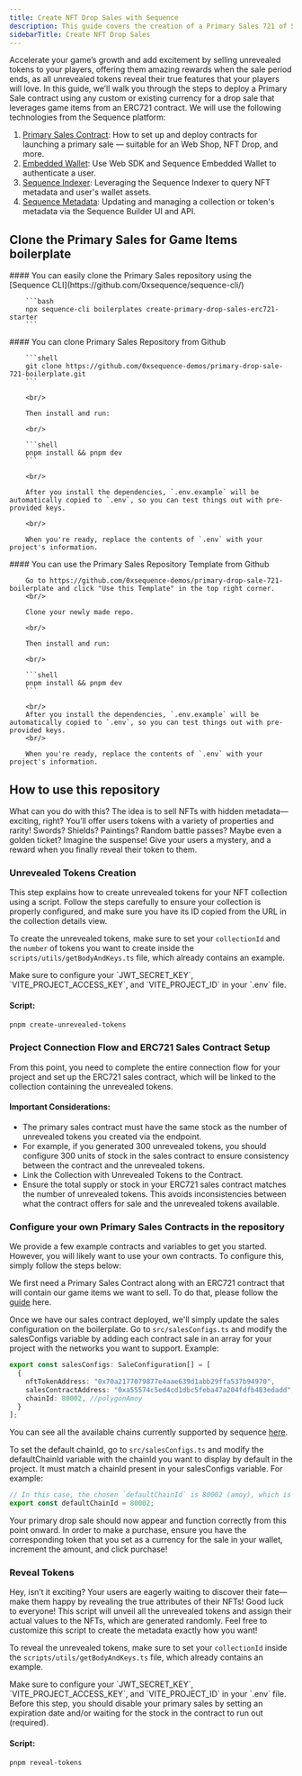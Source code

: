 ---
title: Create NFT Drop Sales with Sequence
description: This guide covers the creation of a Primary Sales 721 of Sequence. It includes steps to create a sales contract, to create an NFT contract, to create a collection, to create unrevealed tokens, to reveal unrevealed tokens, to authenticate wallets, and to purchase and mint.
sidebarTitle: Create NFT Drop Sales
---

Accelerate your game’s growth and add excitement by selling unrevealed tokens to your players, offering them amazing rewards when the sale period ends, as all unrevealed tokens reveal their true features that your players will love. In this guide, we’ll walk you through the steps to deploy a Primary Sale contract using any custom or existing currency for a drop sale that leverages game items from an ERC721 contract. We will use the following technologies from the Sequence platform:

1. [Primary Sales Contract](/solutions/collectibles/contracts/deploy-primary-sales-contract/): How to set up and deploy contracts for launching a primary sale — suitable for an Web Shop, NFT Drop, and more.
2. [Embedded Wallet](/solutions/wallets/embedded-wallet/overview): Use Web SDK and Sequence Embedded Wallet to authenticate a user.
3. [Sequence Indexer](/solutions/builder/indexer): Leveraging the Sequence Indexer to query NFT metadata and user's wallet assets.
4. [Sequence Metadata](/solutions/builder/collections): Updating and managing a collection or token's metadata via the Sequence Builder UI and API.

## Clone the Primary Sales for Game Items boilerplate
<Tabs>
  <Tab title="Sequence CLI">
        #### You can easily clone the Primary Sales repository using the [Sequence CLI](https://github.com/0xsequence/sequence-cli/)

        ```bash
        npx sequence-cli boilerplates create-primary-drop-sales-erc721-starter
        ```
  </Tab>
  <Tab title="Github">
        #### You can clone Primary Sales Repository from Github

        ```shell
        git clone https://github.com/0xsequence-demos/primary-drop-sale-721-boilerplate.git
        ```

        <br/>

        Then install and run:

        <br/>

        ```shell
        pnpm install && pnpm dev
        ```

        <br/>

        After you install the dependencies, `.env.example` will be automatically copied to `.env`, so you can test things out with pre-provided keys.

        <br/>

        When you're ready, replace the contents of `.env` with your project's information.
  </Tab>
  <Tab title="Github Template">
        #### You can use the Primary Sales Repository Template from Github

        Go to https://github.com/0xsequence-demos/primary-drop-sale-721-boilerplate and click "Use this Template" in the top right corner.
        <br/>

        Clone your newly made repo.

        <br/>

        Then install and run:

        <br/>

        ```shell
        pnpm install && pnpm dev
        ```

        <br/>
        After you install the dependencies, `.env.example` will be automatically copied to `.env`, so you can test things out with pre-provided keys.
        <br/>

        When you're ready, replace the contents of `.env` with your project's information.
  </Tab>
</Tabs>

## How to use this repository

What can you do with this? The idea is to sell NFTs with hidden metadata—exciting, right? You’ll offer users tokens with a variety of properties and rarity! Swords? Shields? Paintings? Random battle passes? Maybe even a golden ticket? Imagine the suspense! Give your users a mystery, and a reward when you finally reveal their token to them.

### Unrevealed Tokens Creation

This step explains how to create unrevealed tokens for your NFT collection using a script. Follow the steps carefully to ensure your collection is properly configured, and make sure you have its ID copied from the URL in the collection details view.

To create the unrevealed tokens, make sure to set your `collectionId` and the `number` of tokens you want to create inside the `scripts/utils/getBodyAndKeys.ts` file, which already contains an example.

<Warning>
  Make sure to configure your `JWT_SECRET_KEY`, `VITE_PROJECT_ACCESS_KEY`, and `VITE_PROJECT_ID` in your `.env` file.
</Warning>

#### Script:

```bash
pnpm create-unrevealed-tokens
```

### Project Connection Flow and ERC721 Sales Contract Setup

From this point, you need to complete the entire connection flow for your project and set up the ERC721 sales contract, which will be linked to the collection containing the unrevealed tokens.

#### Important Considerations:

* The primary sales contract must have the same stock as the number of unrevealed tokens you created via the endpoint.
* For example, if you generated 300 unrevealed tokens, you should configure 300 units of stock in the sales contract to ensure consistency between the contract and the unrevealed tokens.
* Link the Collection with Unrevealed Tokens to the Contract.
* Ensure the total supply or stock in your ERC721 sales contract matches the number of unrevealed tokens. This avoids inconsistencies between what the contract offers for sale and the unrevealed tokens available.

### Configure your own Primary Sales Contracts in the repository

We provide a few example contracts and variables to get you started. However, you will likely want to use your own contracts. To configure this, simply follow the steps below:

<Steps>
<Step title="Deploy a Primary Sales Contract in Sequence Builder.">

We first need a Primary Sales Contract along with an ERC721 contract that will contain our game items we want to sell. To do that, please follow the [guide](/solutions/collectibles/contracts/deploy-primary-sales-contract) here.

</Step>
<Step title="Set the Sales Configurations for the project.">

Once we have our sales contract deployed, we'll simply update the sales configuration on the boilerplate. Go to `src/salesConfigs.ts` and modify the salesConfigs variable by adding each contract sale in an array for your project with the networks you want to support. Example:

```ts
export const salesConfigs: SaleConfiguration[] = [
  {
    nftTokenAddress: "0x70a2177079877e4aae639d1abb29ffa537b94970",
    salesContractAddress: "0xa55574c5ed4cd1dbc5feba47a204fdfb483edadd",
    chainId: 80002, //polygonAmoy
  }
];
```

<Note>
  You can see all the available chains currently supported by sequence <a href="https://status.sequence.info" target="_blank" rel="noopener noreferrer" style={{ fontWeight: 700 }}>here</a>.
</Note>

</Step>
<Step title="Set a default chainId for the project.">

To set the default chainId, go to `src/salesConfigs.ts` and modify the defaultChainId variable with the chainId you want to display by default in the project. It must match a chainId present in your salesConfigs variable. For example:

```ts
// In this case, the chosen `defaultChainId` is 80002 (amoy), which is present in the previously declared `salesConfigs` variable.
export const defaultChainId = 80002;
```

</Step>
<Step title="Done!">

Your primary drop sale should now appear and function correctly from this point onward. In order to make a purchase, ensure you have the corresponding token that you set as a currency for the sale in your wallet, increment the amount, and click purchase!
</Step>
</Steps>


### Reveal Tokens

Hey, isn’t it exciting? Your users are eagerly waiting to discover their fate—make them happy by revealing the true attributes of their NFTs! Good luck to everyone! This script will unveil all the unrevealed tokens and assign their actual values to the NFTs, which are generated randomly. Feel free to customize this script to create the metadata exactly how you want!

To reveal the unrevealed tokens, make sure to set your `collectionId` inside the `scripts/utils/getBodyAndKeys.ts` file, which already contains an example.

<Warning>
  Make sure to configure your `JWT_SECRET_KEY`, `VITE_PROJECT_ACCESS_KEY`, and `VITE_PROJECT_ID` in your `.env` file.
	Before this step, you should disable your primary sales by setting an expiration date and/or waiting for the stock in the contract to run out (required).
</Warning>

#### Script:

```bash
pnpm reveal-tokens
```
